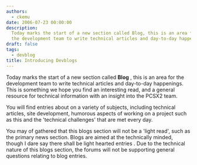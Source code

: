 ```yaml
---
authors:
  - ckemu
date: 2006-07-23 00:00:00
description:
  Today marks the start of a new section called Blog, this is an area for
  the development team to write technical articles and day-to-day happenings
draft: false
tags:
  - devblog
title: Introducing Devblogs
---
```


Today marks the start of a new section called **Blog** , this is an area
for the development team to write technical articles and day-to-day
happenings. This is something we hope you find an interesting read, and
a general resource for technical information with an insight into the
PCSX2 team.

<!-- truncate -->

You will find entries about on a variety of subjects, including
technical articles, site development, humorous aspects of working on a
project such as this and the 'technical challenges' that are met every
day.

You may of gathered that this blogs section will not be a 'light read',
such as the primary news section. Blogs are aimed at the technically
minded, though I dare say there shall be light hearted entries . Due to
the technical nature of this blogs section, the forums will not be
supporting general questions relating to blog entries.

